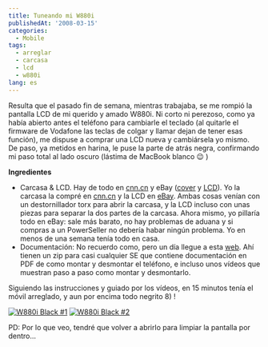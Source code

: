 ```yaml
---
title: Tuneando mi W880i
publishedAt: '2008-03-15'
categories:
  - Mobile
tags:
  - arreglar
  - carcasa
  - lcd
  - w880i
lang: es
---
```


Resulta que el pasado fin de semana, mientras trabajaba, se me rompió la pantalla LCD de mi querido y amado W880i. Ni corto ni perezoso, como ya había abierto antes el teléfono para cambiarle el teclado (al quitarle el firmware de Vodafone las teclas de colgar y llamar dejan de tener esas función), me dispuse a comprar una LCD nueva y cambiársela yo mismo. De paso, ya metidos en harina, le puse la parte de atrás negra, confirmando mi paso total al lado oscuro (lástima de MacBook blanco 😉 )

**Ingredientes**

- Carcasa & LCD. Hay de todo en [cnn.cn](http://cnn.cn/shop/) y eBay ([cover](http://search.ebay.com/search/search.dll?sofocus=bs&sbrftog=1&dfsp=32&catref=C6&from=R40&_trksid=m37&satitle=w880i+cover&sacat=-1%26catref%3DC6&sargn=-1%26saslc%3D2&sadis=200&fpos=ZIP%2FPostal&sabfmts=1&saobfmts=insif&ftrt=1&ftrv=1&saprclo=&saprchi=&fsop=32%26fsoo%3D2&fgtp=) y [LCD](http://search.ebay.com/search/search.dll?sofocus=bs&sbrftog=1&dfsp=32&catref=C6&from=R40&_trksid=m37&satitle=w880i+lcd&sacat=-1%26catref%3DC6&sargn=-1%26saslc%3D2&sadis=200&fpos=ZIP%2FPostal&sabfmts=1&saobfmts=insif&ftrt=1&ftrv=1&saprclo=&saprchi=&fsop=32%26fsoo%3D2&fgtp=)). Yo la carcasa la compré en [cnn.cn](http://cnn.cn/shop/sonyericsson-w880i-c-28_313.html) y la LCD en [eBay](http://cgi.ebay.com/ws/eBayISAPI.dll?ViewItem&item=290210098294&ssPageName=MERCOSI_VI_ROSI_PR4_PCN_BIX_Stores&refitem=300202541075&itemcount=4&refwidgetloc=closed_view_item&refwidgettype=osi_widget&_trksid=p284.m185&_trkparms=algo%3DSI%26its%3DI%252BIA%26itu%3DCR%252BIA%252BUCI%26otn%3D4%26ps%3D42). Ambas cosas venían con un destornillador torx para abrir la carcasa, y la LCD incluso con unas piezas para separar la dos partes de la carcasa. Ahora mismo, yo pillaría todo en eBay: sale más barato, no hay problemas de aduana y si compras a un PowerSeller no debería habar ningún problema. Yo en menos de una semana tenía todo en casa.
- Documentación: No recuerdo como, pero un día llegue a esta [web](http://www.mygsmindia.com/sallupat/page/index.php?dir=). Ahí tienen un zip para casi cualquier SE que contiene documentación en PDF de como montar y desmontar el teléfono, e incluso unos vídeos que muestran paso a paso como montar y desmontarlo.

Siguiendo las instrucciones y guiado por los vídeos, en 15 minutos tenía el móvil arreglado, y aun por encima todo negrito 8) !

[![W880i Black #1](https://farm3.static.flickr.com/2234/2334182816_f79ef5c622_m.jpg)](http://www.flickr.com/photos/ryck/2334182816/ 'W880i Black #1 by Richi, on Flickr') [![W880i Black #2](https://farm3.static.flickr.com/2004/2334174724_d24015e3c9_m.jpg)](http://www.flickr.com/photos/ryck/2334174724/ 'W880i Black #2 by Richi, on Flickr')

PD: Por lo que veo, tendré que volver a abrirlo para limpiar la pantalla por dentro...
